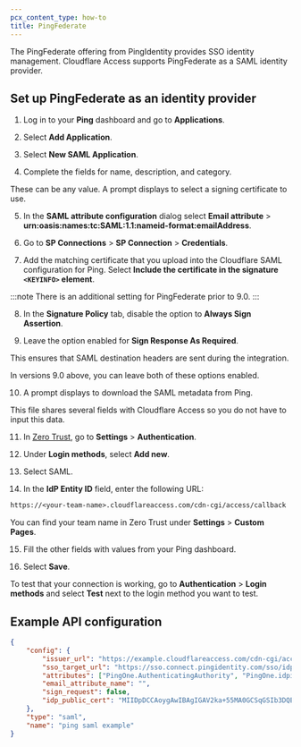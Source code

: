 ```yaml
---
pcx_content_type: how-to
title: PingFederate
---
```


The PingFederate offering from PingIdentity provides SSO identity management. Cloudflare Access supports PingFederate as a SAML identity provider.

## Set up PingFederate as an identity provider

1. Log in to your **Ping** dashboard and go to **Applications**.

2. Select **Add Application**.

3. Select **New SAML Application**.

4. Complete the fields for name, description, and category.

These can be any value. A prompt displays to select a signing certificate to use.

5. In the **SAML attribute configuration** dialog select **Email attribute** > **urn:oasis:names:tc:SAML:1.1:nameid-format:emailAddress**.

6. Go to **SP Connections** > **SP Connection** > **Credentials**.

7. Add the matching certificate that you upload into the Cloudflare SAML configuration for Ping. Select **Include the certificate in the signature `<KEYINFO>` element**.

:::note
There is an additional setting for PingFederate prior to 9.0.
:::

8. In the **Signature Policy** tab, disable the option to **Always Sign Assertion**.

9. Leave the option enabled for **Sign Response As Required**.

This ensures that SAML destination headers are sent during the integration.

In versions 9.0 above, you can leave both of these options enabled.

10. A prompt displays to download the SAML metadata from Ping.

This file shares several fields with Cloudflare Access so you do not have to input this data.

11. In [Zero Trust](https://one.dash.cloudflare.com), go to **Settings** > **Authentication**.

12. Under **Login methods**, select **Add new**.

13. Select SAML.

14. In the **IdP Entity ID** field, enter the following URL:

```txt
https://<your-team-name>.cloudflareaccess.com/cdn-cgi/access/callback
```

You can find your team name in Zero Trust under **Settings** > **Custom Pages**.

15. Fill the other fields with values from your Ping dashboard.

16. Select **Save**.

To test that your connection is working, go to **Authentication** > **Login methods** and select **Test** next to the login method you want to test.

## Example API configuration

```json
{
	"config": {
		"issuer_url": "https://example.cloudflareaccess.com/cdn-cgi/access/callback",
		"sso_target_url": "https://sso.connect.pingidentity.com/sso/idp/SSO.saml2?idpid=aebe6668-32fe-4a87-8c2b-avcd3599a123",
		"attributes": ["PingOne.AuthenticatingAuthority", "PingOne.idpid"],
		"email_attribute_name": "",
		"sign_request": false,
		"idp_public_cert": "MIIDpDCCAoygAwIBAgIGAV2ka+55MA0GCSqGSIb3DQEBCwUAMIGSMQswCQYDVQQGEwJVUzETMBEG\nA1UEC.....GF/Q2/MHadws97cZg\nuTnQyuOqPuHbnN83d/2l1NSYKCbHt24o"
	},
	"type": "saml",
	"name": "ping saml example"
}
```
